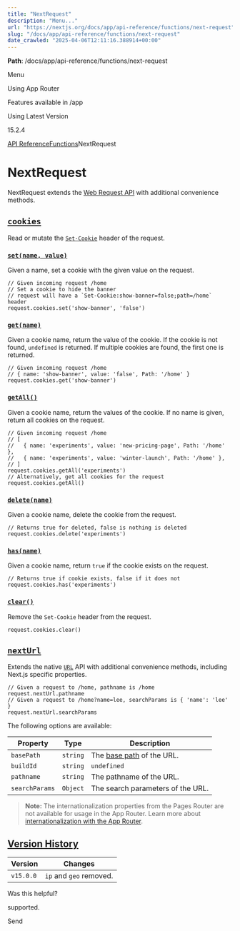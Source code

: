 ---
title: "NextRequest"
description: "Menu..."
url: "https://nextjs.org/docs/app/api-reference/functions/next-request"
slug: "/docs/app/api-reference/functions/next-request"
date_crawled: "2025-04-06T12:11:16.388914+00:00"
---

**Path**: /docs/app/api-reference/functions/next-request

Menu

Using App Router

Features available in /app

Using Latest Version

15.2.4

[API Reference](/docs/app/api-reference)[Functions](/docs/app/api-reference/functions)NextRequest

# NextRequest

NextRequest extends the [Web Request API](https://developer.mozilla.org/docs/Web/API/Request) with additional convenience methods.

## [`cookies`](#cookies)

Read or mutate the [`Set-Cookie`](https://developer.mozilla.org/docs/Web/HTTP/Headers/Set-Cookie) header of the request.

### [`set(name, value)`](#setname-value)

Given a name, set a cookie with the given value on the request.

```
// Given incoming request /home
// Set a cookie to hide the banner
// request will have a `Set-Cookie:show-banner=false;path=/home` header
request.cookies.set('show-banner', 'false')
```

### [`get(name)`](#getname)

Given a cookie name, return the value of the cookie. If the cookie is not found, `undefined` is returned. If multiple cookies are found, the first one is returned.

```
// Given incoming request /home
// { name: 'show-banner', value: 'false', Path: '/home' }
request.cookies.get('show-banner')
```

### [`getAll()`](#getall)

Given a cookie name, return the values of the cookie. If no name is given, return all cookies on the request.

```
// Given incoming request /home
// [
//   { name: 'experiments', value: 'new-pricing-page', Path: '/home' },
//   { name: 'experiments', value: 'winter-launch', Path: '/home' },
// ]
request.cookies.getAll('experiments')
// Alternatively, get all cookies for the request
request.cookies.getAll()
```

### [`delete(name)`](#deletename)

Given a cookie name, delete the cookie from the request.

```
// Returns true for deleted, false is nothing is deleted
request.cookies.delete('experiments')
```

### [`has(name)`](#hasname)

Given a cookie name, return `true` if the cookie exists on the request.

```
// Returns true if cookie exists, false if it does not
request.cookies.has('experiments')
```

### [`clear()`](#clear)

Remove the `Set-Cookie` header from the request.

```
request.cookies.clear()
```

## [`nextUrl`](#nexturl)

Extends the native [`URL`](https://developer.mozilla.org/docs/Web/API/URL) API with additional convenience methods, including Next.js specific properties.

```
// Given a request to /home, pathname is /home
request.nextUrl.pathname
// Given a request to /home?name=lee, searchParams is { 'name': 'lee' }
request.nextUrl.searchParams
```

The following options are available:

| Property | Type | Description |
| --- | --- | --- |
| `basePath` | `string` | The [base path](/docs/app/api-reference/config/next-config-js/basePath) of the URL. |
| `buildId` | `string` | `undefined` | The build identifier of the Next.js application. Can be [customized](/docs/app/api-reference/config/next-config-js/generateBuildId). |
| `pathname` | `string` | The pathname of the URL. |
| `searchParams` | `Object` | The search parameters of the URL. |

> **Note:** The internationalization properties from the Pages Router are not available for usage in the App Router. Learn more about [internationalization with the App Router](/docs/app/building-your-application/routing/internationalization).

## [Version History](#version-history)

| Version | Changes |
| --- | --- |
| `v15.0.0` | `ip` and `geo` removed. |

Was this helpful?

supported.

Send